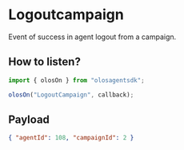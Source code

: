 # Logoutcampaign

Event of success in agent logout from a campaign.

## How to listen?

```js copy
import { olosOn } from "olosagentsdk";

olosOn("LogoutCampaign", callback);
```

## Payload

```json copy
{ "agentId": 108, "campaignId": 2 }
```
